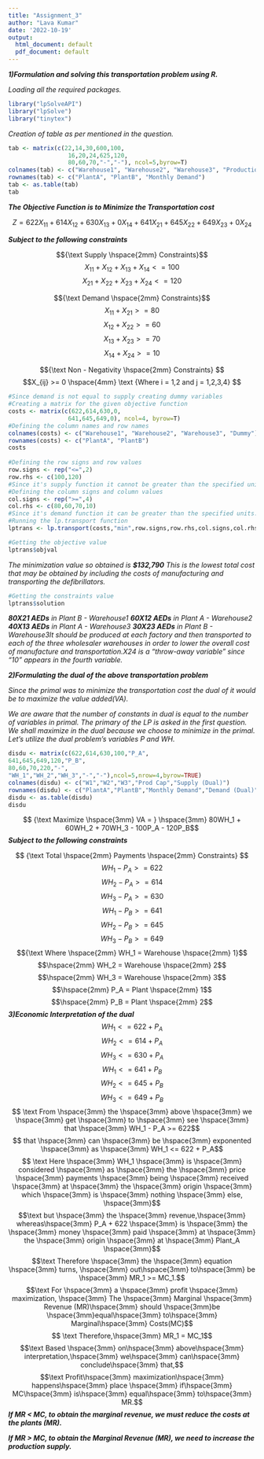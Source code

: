 ---
title: "Assignment_3"
author: "Lava Kumar"
date: '2022-10-19'
output:
  html_document: default
  pdf_document: default
---
***1)Formulation and solving this transportation problem using R.***

*Loading all the required packages.*
```{r}
library("lpSolveAPI")
library("lpSolve")
library("tinytex")
```

*Creation of table as per mentioned in the question.*
```{r}
tab <- matrix(c(22,14,30,600,100,
                 16,20,24,625,120,
                 80,60,70,"-","-"), ncol=5,byrow=T)
colnames(tab) <- c("Warehouse1", "Warehouse2", "Warehouse3", "ProductionCost", "ProductionCapacity")
rownames(tab) <- c("PlantA", "PlantB", "Monthly Demand")
tab <- as.table(tab)
tab
```  

***The Objective Function is to Minimize the Transportation cost***

$$ Z = 622X_{11} + 614X_{12} + 630X_{13} + 0X_{14} + 641X_{21} + 645X_{22} + 649X_{23} + 0X_{24}$$


***Subject to the following constraints***


$${\text Supply \hspace{2mm} Constraints}$$
$$X_{11} + X_{12} + X_{13} + X_{14} <= 100$$
$$X_{21} + X_{22} + X_{23} + X_{24} <= 120$$

$${\text Demand \hspace{2mm} Constraints}$$
$$X_{11} + X_{21}>= 80$$
$$X_{12} + X_{22}>= 60$$
$$X_{13} + X_{23}>= 70$$
$$X_{14} + X_{24}>= 10$$

$${\text  Non - Negativity \hspace{2mm} Constraints} $$
$$X_{ij} >= 0 \hspace{4mm} \text {Where i = 1,2 and j = 1,2,3,4} $$


```{r}
#Since demand is not equal to supply creating dummy variables 
#Creating a matrix for the given objective function
costs <- matrix(c(622,614,630,0,
                 641,645,649,0), ncol=4, byrow=T)
#Defining the column names and row names
colnames(costs) <- c("Warehouse1", "Warehouse2", "Warehouse3", "Dummy")
rownames(costs) <- c("PlantA", "PlantB")
costs
  
#Defining the row signs and row values 
row.signs <- rep("<=",2)
row.rhs <- c(100,120)
#Since it's supply function it cannot be greater than the specified units.
#Defining the column signs and column values
col.signs <- rep(">=",4)
col.rhs <- c(80,60,70,10)
#Since it's demand function it can be greater than the specified units.
#Running the lp.transport function 
lptrans <- lp.transport(costs,"min",row.signs,row.rhs,col.signs,col.rhs)
```

```{r}
#Getting the objective value
lptrans$objval
```

*The minimization value so obtained is* ***$132,790*** *This is the lowest total cost that may be obtained by including the costs of manufacturing and transporting the defibrillators.*

```{r}
#Getting the constraints value
lptrans$solution
```

***80X21 AEDs*** *in Plant B - Warehouse1*\vspace{1mm}\newline
***60X12 AEDs*** *in Plant A - Warehouse2*\vspace{1mm}\newline
***40X13 AEDs*** *in Plant A - Warehouse3*\vspace{1mm}\newline
***30X23 AEDs*** *in Plant B - Warehouse3*\hspace{1mm}*It should be produced at each factory and then transported to each of the three wholesaler warehouses in order to lower the overall cost of manufacture and transportation.X24 is a "throw-away variable" since "10" appears in the fourth variable.*
\vspace{2mm}\newline

***2)Formulating the dual of the above transportation problem***
\vspace{1mm}\newline

*Since the primal was to minimize the transportation cost the dual of it would be to maximize the value added(VA).*

*We are aware that the number of constants in dual is equal to the number of variables in primal. The primary of the LP is asked in the first question. We shall maximize in the dual because we choose to minimize in the primal. Let's utilize the dual problem's variables P and WH.*
```{r}
disdu <- matrix(c(622,614,630,100,"P_A",
641,645,649,120,"P_B",
80,60,70,220,"-",
"WH_1","WH_2","WH_3","-","-"),ncol=5,nrow=4,byrow=TRUE)
colnames(disdu) <- c("W1","W2","W3","Prod Cap","Supply (Dual)")
rownames(disdu) <- c("PlantA","PlantB","Monthly Demand","Demand (Dual)")
disdu <- as.table(disdu)
disdu
```

$$ {\text Maximize \hspace{3mm} VA = } \hspace{3mm} 80WH_1 + 60WH_2 + 70WH_3 - 100P_A - 120P_B$$
\vspace{1mm}\newline
***Subject to the following constraints***

$$ {\text Total \hspace{2mm} Payments \hspace{2mm} Constraints} $$
$$ WH_1 - P_A >= 622 $$
$$ WH_2 - P_A >= 614$$
$$ WH_3 - P_A >= 630$$
$$ WH_1 - P_B >= 641$$
$$ WH_2 - P_B >= 645$$
$$ WH_3 - P_B >= 649$$
\newline
$${\text Where \hspace{2mm} WH_1 = Warehouse \hspace{2mm} 1}$$
$$\hspace{2mm} WH_2 = Warehouse \hspace{2mm} 2$$
$$\hspace{2mm} WH_3 = Warehouse \hspace{2mm} 3$$
$$\hspace{2mm} P_A = Plant \hspace{2mm} 1$$
$$\hspace{2mm} P_B = Plant \hspace{2mm} 2$$
\newline
***3)Economic Interpretation of the dual***
$$WH_1 <= 622 + P_A $$
$$WH_2 <= 614 + P_A $$
$$WH_3 <= 630 + P_A $$
$$WH_1 <= 641 + P_B$$
$$WH_2 <= 645 + P_B$$
$$WH_3 <= 649 + P_B$$
\newline
$$ \text From \hspace{3mm} the \hspace{3mm} above \hspace{3mm} we \hspace{3mm} get \hspace{3mm} to \hspace{3mm} see \hspace{3mm} that \hspace{3mm} WH_1 - P_A >= 622$$
\newline
$$ that \hspace{3mm} can \hspace{3mm} be \hspace{3mm} exponented \hspace{3mm} as \hspace{3mm} WH_1 <= 622 + P_A$$
\newline
$$ \text Here \hspace{3mm} WH_1 \hspace{3mm} is \hspace{3mm} considered \hspace{3mm} as \hspace{3mm} the \hspace{3mm} price \hspace{3mm} payments \hspace{3mm} being \hspace{3mm} received \hspace{3mm} at \hspace{3mm} the \hspace{3mm} origin \hspace{3mm} which \hspace{3mm} is \hspace{3mm} nothing \hspace{3mm} else, \hspace{3mm}$$ 
$$\text but \hspace{3mm} the \hspace{3mm} revenue,\hspace{3mm} whereas\hspace{3mm} P_A + 622 \hspace{3mm} is \hspace{3mm} the \hspace{3mm} money \hspace{3mm} paid \hspace{3mm} at \hspace{3mm} the \hspace{3mm} origin \hspace{3mm} at \hspace{3mm} Plant_A \hspace{3mm}$$
\newline
$$\text Therefore \hspace{3mm} the \hspace{3mm} equation \hspace{3mm} turns, \hspace{3mm} out\hspace{3mm} to\hspace{3mm} be \hspace{3mm} MR_1 >= MC_1.$$
\newline
$$\text For \hspace{3mm} a \hspace{3mm} profit \hspace{3mm} maximization, \hspace{3mm} The \hspace{3mm} Marginal \hspace{3mm} Revenue (MR)\hspace{3mm} should \hspace{3mm}be \hspace{3mm}equal\hspace{3mm} to\hspace{3mm} Marginal\hspace{3mm} Costs(MC)$$
\newline
$$ \text Therefore,\hspace{3mm}
MR_1 = MC_1$$
\newline
$$\text Based \hspace{3mm} on\hspace{3mm} above\hspace{3mm} interpretation,\hspace{3mm} we\hspace{3mm} can\hspace{3mm} conclude\hspace{3mm} that,$$
$$\text Profit\hspace{3mm} maximization\hspace{3mm} happens\hspace{3mm} place \hspace{3mm} if\hspace{3mm} MC\hspace{3mm} is\hspace{3mm} equal\hspace{3mm} to\hspace{3mm} MR.$$
\newline
***If MR < MC, to obtain the marginal revenue, we must reduce the costs at the plants (MR).***
 
***If MR > MC, to  obtain the Marginal Revenue (MR), we need to increase the production supply.***
